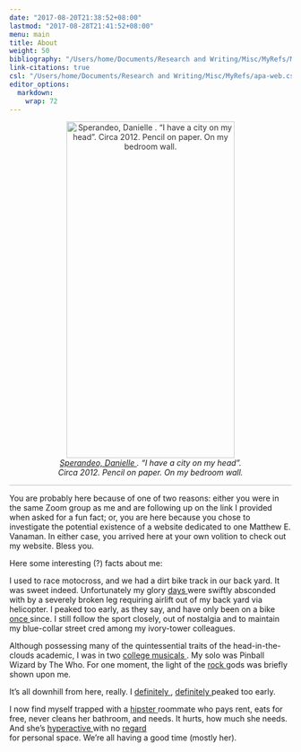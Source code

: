 ```yaml
---
date: "2017-08-20T21:38:52+08:00"
lastmod: "2017-08-28T21:41:52+08:00"
menu: main
title: About
weight: 50
bibliography: "/Users/home/Documents/Research and Writing/Misc/MyRefs/MyRefs.bib"
link-citations: true
csl: "/Users/home/Documents/Research and Writing/Misc/MyRefs/apa-web.csl"
editor_options: 
  markdown: 
    wrap: 72
---
```


<center>

![<i> <a href="https://www.facebook.com/daniellesperandeoart/" target="blank" onMouseOver="this.style.color='#c05b4d'">Sperandeo, Danielle </a>. “I have a city on my head”. <br> Circa 2012. Pencil on paper. On my bedroom wall.</i>](/img/city.png){width=300 height=600 style="opacity:0.9; filter:grayscale(25%);"}

</center> 


<hr style="border: none; color:#000000; background-color:#000000; height:1px; opacity:0.25">


You are probably here because of one of two reasons: either you were in
the same Zoom group as me and are following up on the link I provided when asked for a fun fact; or, you are here because you chose to investigate the potential existence of a website dedicated to one
Matthew E. Vanaman. In either case, you arrived here at your own volition to check out my website. Bless you.

Here some interesting (?) facts about me:

I used to race motocross, and we had a dirt bike track in our back yard. It was sweet indeed. Unfortunately my glory 
<a href="https://matthewevanaman.netlify.app/img/glory.jpg" target="blank" onMouseOver="this.style.color='#c05b4d'">
days </a> 
were swiftly absconded with by a severely broken leg requiring airlift out of my back yard via helicopter. I peaked too early, as they say, and have only been on a bike
<a href="https://matthewevanaman.netlify.app/img/bike.jpeg" target="blank" onMouseOver="this.style.color='#c05b4d'">
once </a> 
since. I still follow the sport closely, out of nostalgia and to maintain my blue-collar street cred among my ivory-tower colleagues. 

Although possessing many of the quintessential traits of the head-in-the-clouds academic, I was in two 
<a href="https://matthewevanaman.netlify.app/img/two.jpg" target="blank" onMouseOver="this.style.color='#c05b4d'">
college </a> 
<a href="https://matthewevanaman.netlify.app/img/musicals.jpg" target="blank" onMouseOver="this.style.color='#c05b4d'">
musicals </a>.
My solo was Pinball Wizard by The Who. For one moment, the light of the <a href="https://matthewevanaman.netlify.app/img/save_rock.jpg" target="blank" onMouseOver="this.style.color='#c05b4d'">
rock </a> 
gods was briefly shown upon me. 

It's all downhill from here, really. I 
<a href="https://matthewevanaman.netlify.app/img/definitely1.jpg" target="blank" onMouseOver="this.style.color='#c05b4d'">
definitely </a>,
<a href="https://matthewevanaman.netlify.app/img/definitely2.jpg" target="blank" onMouseOver="this.style.color='#c05b4d'">
definitely </a>
peaked too early.


I now find myself trapped with a
<a href="https://matthewevanaman.netlify.app/img/daytona.jpeg" target="blank" onMouseOver="this.style.color='#c05b4d'">
hipster </a> 
roommate who pays rent, eats for free, never cleans her bathroom, and needs. It hurts, how much she needs. And she's
<a href="https://matthewevanaman.netlify.app/img/hyper.mov" target="blank" onMouseOver="this.style.color='#c05b4d'">
hyperactive </a> 
with no
<a href="https://matthewevanaman.netlify.app/img/meet.jpeg" target="blank" onMouseOver="this.style.color='#c05b4d'">
regard </a>\
for personal space. We're all having a good time (mostly her).


